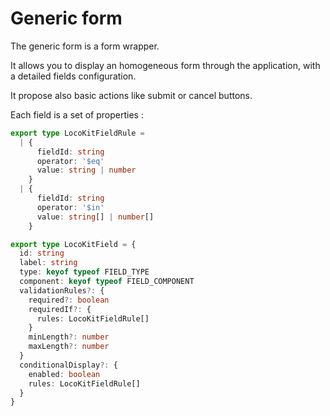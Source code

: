 

<Meta of={GenericFormStories} />

# Generic form

The generic form is a form wrapper.

It allows you to display an homogeneous form through the application,
with a detailed fields configuration.

It propose also basic actions like submit or cancel buttons.

Each field is a set of properties :

```ts
export type LocoKitFieldRule =
  | {
      fieldId: string
      operator: '$eq'
      value: string | number
    }
  | {
      fieldId: string
      operator: '$in'
      value: string[] | number[]
    }

export type LocoKitField = {
  id: string
  label: string
  type: keyof typeof FIELD_TYPE
  component: keyof typeof FIELD_COMPONENT
  validationRules?: {
    required?: boolean
    requiredIf?: {
      rules: LocoKitFieldRule[]
    }
    minLength?: number
    maxLength?: number
  }
  conditionalDisplay?: {
    enabled: boolean
    rules: LocoKitFieldRule[]
  }
}
```

<Canvas of={GenericFormStories.Default} />

<Controls />
